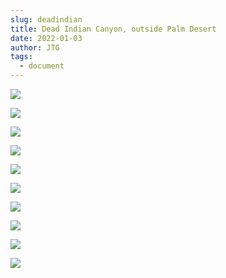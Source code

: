 ```yaml
---
slug: deadindian
title: Dead Indian Canyon, outside Palm Desert
date: 2022-01-03
author: JTG
tags:
  - document
---
```

![](/images/img_3347.jpeg)

![](/images/img_3355.jpeg)

![](/images/img_3358.jpeg)

![](/images/img_3359.jpeg)

![](/images/img_3362.jpeg)

![](/images/img_3365.jpeg)

![](/images/img_3370.jpeg)

![](/images/img_3377.jpeg)

![](/images/img_3382.jpeg)

![](/images/img_3383.jpeg)

![]()